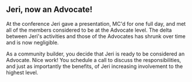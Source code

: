 ## Jeri, now an Advocate!

At the conference Jeri gave a presentation, MC'd for one full day,
and met all of the members considered to be at the Advocate level.
The delta between Jeri's activities and those of the Advocates has shrunk
over time and is now negligible.

As a community builder, you decide that Jeri is ready to be considered
an Advocate. Nice work! You schedule a call to discuss the responsibilities,
and just as importantly the benefits, of Jeri increasing involvement to the
highest level.
